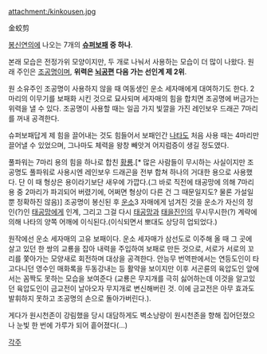 attachment:/kinkousen.jpg

金蛟剪

[[봉신연의]]에 나오는 7개의 '''[[슈퍼보패]] 중 하나'''.

본래 모습은 전정가위 모양이지만, 두 개로 나눠서 사용하는 모습이 더 많이 나왔다. 원래 주인은 [[조공명]]이며, '''위력은 [[뇌공편]] 다음 가는 선인계 제 2위'''. 

원 소유주인 조공명이 사용하지 않을 때 여동생인 운소 세자매에게 대여하기도 한다. 2마리의 이무기를 보패화 시킨 것으로 묘사되며 세자매의 힘을 합치면 조공명에 버금가는 위력을 낼 수 있다. 조공명이 사용할 때는 일곱 가지 빛깔을 가진 레인보우 드래곤 7마리를 꺼내 공격한다.

슈퍼보패답게 제 힘을 끌어내는 것도 힘들어서 보패인간 [[나타]]도 처음 사용 때는 4마리만 끌어낼 수 있었으며, 그나마도 체력을 왕창 빼앗겨 어지럼증이 생길 정도였다. 

풀파워는 7마리 용의 힘을 하나로 합친 [[황룡]].[* 많은 사람들이 무시하는 사실이지만 조공명도 풀파워로 사용시엔 레인보우 드래곤을 전부 합쳐 하나의 거대한 용으로 사용했다. 단 이 때 형상은 용이라기보단 새우에 가깝다.(그 바로 직전에 태공망에 의해 7마리 용 중 2마리가 파괴되어 버렸기에, 어쩌면 형상이 다른 건 그 때문일지도? 물론 가설일 뿐 정확하진 않음)] 조공명이 봉신된 후 [[운소]]3 자매에게 넘겨진 것을 운소가 자신의 정인(?)인 [[태공망]]에게 인계, 그리고 그걸 다시 [[태공망]]과 [[태을진인]]의 무시무시한(?) 계략에 의해 나타의 양쪽 어깨에 이식된다.(이식되면서 뽀대도 상당히 업되었다.)

원작에선 운소 세자매의 고유 보패이다. 운소 세자매가 삼선도로 이주해 올 때 그 곳에 살고 있던 한 쌍의 교룡을 잡아 내력을 주입하여 보패로 만든 것으로, 서로가 서로의 꼬리를 쫓아가는 모양새로 회전하며 대상을 공격한다. 안능무 번역판에서는 연등도인이 타고다니던 영수인 매화록을 두동강내는 등 활약을 보이지만 이후 서곤륜의 육압도인 앞에서는 꼼짝도 못하는 모습을 보여준다 (교룡은 무지개를 극히 싫어하는데 이것을 알고있던 육압도인이 금교전이 날아오자 무지개로 변신해버린 것. 이에 금교전은 아무 효과도 발휘하지 못하고 조공명의 손으로 돌아가버린다.).

게다가 원시천존이 강림했을 당시 대담하게도 벽소낭랑이 원시천존을 향해 집어던졌으나 눈빛 한 번에 가루가 되어 흩어졌다(…)

[[각주]]

